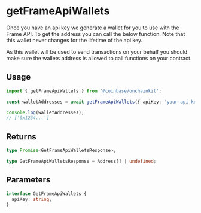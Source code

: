 # getFrameApiWallets

Once you have an api key we generate a wallet for you to use with the Frame API. To get the address you can call the below function. Note that this wallet never changes for the lifetime of the api key.

As this wallet will be used to send transactions on your behalf you should make sure the wallets address is allowed to call functions on your contract.

## Usage

```ts
import { getFrameApiWallets } from '@coinbase/onchainkit';

const walletAddresses = await getFrameApiWallets({ apiKey: 'your-api-key' });

console.log(walletAddresses);
// ['0x1234...']
```

## Returns

```ts
type Promise<GetFrameApiWalletsResponse>;

type GetFrameApiWalletsResponse = Address[] | undefined;
```

## Parameters

```ts
interface GetFrameApiWallets {
  apiKey: string;
}
```
